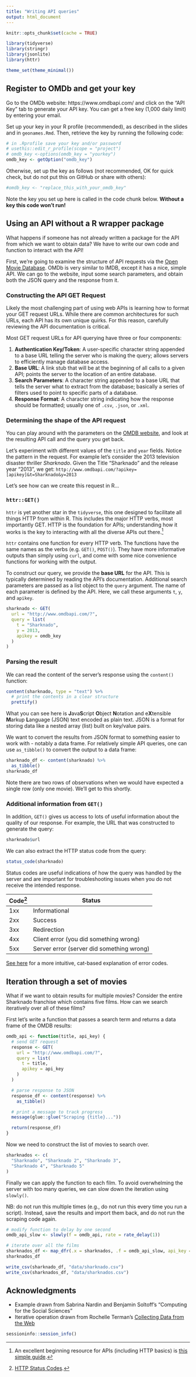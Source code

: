 ```yaml
---
title: "Writing API queries"
output: html_document
---
```


```r
knitr::opts_chunk$set(cache = TRUE)
```

```r
library(tidyverse)
library(stringr)
library(jsonlite)
library(httr)

theme_set(theme_minimal())
```

## Register to OMDb and get your key

Go to the OMDb website: https://www.omdbapi.com/ and click on the "API Key" tab to generate your API key. You can get a free key (1,000 daily limit) by entering your email. 

Set up your key in your R profile (recommended), as described in the slides and in `geonames.Rmd`. Then, retrieve the key by running the following code:

```r
# in .Rprofile save your key and/or password
# usethis::edit_r_profile(scope = "project")
# omdb_key <-options(omdb_key = "yourkey")
omdb_key <- getOption("omdb_key")
```

Otherwise, set up the key as follows (not recommended, OK for quick check, but do not put this on GitHub or share with others):

```r
#omdb_key <- "replace_this_with_your_omdb_key"
```

Note the key you set up here is called in the code chunk below. **Without a key this code won't run!**


## Using an API without a R wrapper package

What happens if someone has not already written a package for the API from which we want to obtain data? We have to write our own code and function to interact with the API!

First, we're going to examine the structure of API requests via the [Open Movie Database](http://www.omdbapi.com/). OMDb is very similar to IMDB, except it has a nice, simple API. We can go to the website, input some search parameters, and obtain both the JSON query and the response from it. 


### Constructing the API GET Request

Likely the most challenging part of using web APIs is learning how to format your GET request URLs. While there are common architectures for such URLs, each API has its own unique quirks. For this reason, carefully reviewing the API documentation is critical.

Most GET request URLs for API querying have three or four components:

1. **Authentication Key/Token**: A user-specific character string appended to a base URL telling the server who is making the query; allows servers to efficiently manage database access.
1. **Base URL**: A link stub that will be at the beginning of all calls to a given API; points the server to the location of an entire database.
1. **Search Parameters**: A character string appended to a base URL that tells the server what to extract from the database; basically a series of filters used to point to specific parts of a database.
1. **Response Format**: A character string indicating how the response should be formatted; usually one of `.csv`, `.json`, or `.xml`.

### Determining the shape of the API request

You can play around with the parameters on the [OMDB website](http://www.omdbapi.com/), and look at the resulting API call and the query you get back.

Let's experiment with different values of the `title` and `year` fields. Notice the pattern in the request. For example let's consider the 2013 television disaster thriller *Sharknado*. Given the Title "Sharknado" and the release year "2013", we get:
`http://www.omdbapi.com/?apikey=[apikey]&t=Sharknado&y=2013`

Let's see how can we create this request in R...

### `httr::GET()`

`httr` is yet another star in the `tidyverse`, this one designed to facilitate all things HTTP from within R. This includes the major HTTP verbs, most importantly GET. HTTP is the foundation for APIs; understanding how it works is the key to interacting with all the diverse APIs out there.[^api-guide]

`httr` contains one function for every HTTP verb. The functions have the same names as the verbs (e.g. `GET()`, `POST()`). They have more informative outputs than simply using `curl`, and come with some nice convenience functions for working with the output.

To construct our query, we provide the **base URL** for the API. This is typically determined by reading the API's documentation. Additional search parameters are passed as a list object to the `query` argument. The name of each parameter is defined by the API. Here, we call these arguments `t`, `y`, and `apikey`.

```r
sharknado <- GET(
  url = "http://www.omdbapi.com/?",
  query = list(
    t = "Sharknado",
    y = 2013,
    apikey = omdb_key
  )
)


```

### Parsing the result

We can read the content of the server's response using the `content()` function:

```r
content(sharknado, type = "text") %>%
  # print the contents in a clear structure
  prettify()
```

What you can see here is **J**ava**S**cript **O**bject **N**otation and e**X**tensible **M**arkup **L**anguage (JSON) text encoded as plain text. JSON is a format for storing data like a nested array (list) built on key/value pairs.

We want to convert the results from JSON format to something easier to work with - notably a data frame. For relatively simple API queries, one can use `as_tibble()` to convert the output to a data frame:

```r
sharknado_df <- content(sharknado) %>%
  as_tibble()
sharknado_df

```

Note there are two rows of observations when we would have expected a single row (only one movie). We'll get to this shortly.


### Additional information from `GET()`

In addition, `GET()` gives us access to lots of useful information about the quality of our response. For example, the URL that was constructed to generate the query:

```r
sharknado$url
```

We can also extract the HTTP status code from the query:

```r
status_code(sharknado)
```

Status codes are useful indications of how the query was handled by the server and are important for troubleshooting issues when you do not receive the intended response.

Code[^status] | Status
-------|--------|
1xx    | Informational
2xx    | Success
3xx    | Redirection
4xx    | Client error (you did something wrong)
5xx    | Server error (server did something wrong)

[See here](https://www.flickr.com/photos/girliemac/sets/72157628409467125) for a more intuitive, cat-based explanation of error codes.


## Iteration through a set of movies

What if we want to obtain results for multiple movies? Consider the entire Sharknado franchise which contains five films. How can we search iteratively over all of these films?

First let's write a function that passes a search term and returns a data frame of the OMDB results:

```r
omdb_api <- function(title, api_key) {
  # send GET request
  response <- GET(
    url = "http://www.omdbapi.com/?",
    query = list(
      t = title,
      apikey = api_key
    )
  )

  # parse response to JSON
  response_df <- content(response) %>%
    as_tibble()

  # print a message to track progress
  message(glue::glue("Scraping {title}..."))

  return(response_df)
}
```

Now we need to construct the list of movies to search over.

```r
sharknados <- c(
  "Sharknado", "Sharknado 2", "Sharknado 3",
  "Sharknado 4", "Sharknado 5"
)
```

Finally we can apply the function to each film. To avoid overwhelming the server with too many queries, we can slow down the iteration using `slowly()`.

NB: do not run this multiple times (e.g., do not run this every time you run a script). Instead, save the results and import them back, and do not run the scraping code again.

```r
# modify function to delay by one second
omdb_api_slow <- slowly(f = omdb_api, rate = rate_delay(1))

# iterate over all the films
sharknados_df <- map_dfr(.x = sharknados, .f = omdb_api_slow, api_key = getOption("omdb_key"))
sharknados_df
```

```r

write_csv(sharknado_df, "data/sharknado.csv")
write_csv(sharknados_df, "data/sharknados.csv")

```



## Acknowledgments

- Example drawn from Sabrina Nardin and Benjamin Soltoff's "Computing for the Social Sciences"
- Iterative operation drawn from Rochelle Terman's [Collecting Data from the Web](https://plsc-31101.github.io/course/collecting-data-from-the-web.html)

[^api-guide]: An excellent beginning resource for APIs (including HTTP basics) is [this simple guide](https://zapier.com/learn/apis/).
[^status]: [HTTP Status Codes](http://www.restapitutorial.com/httpstatuscodes.html).

```r
sessioninfo::session_info()
```

